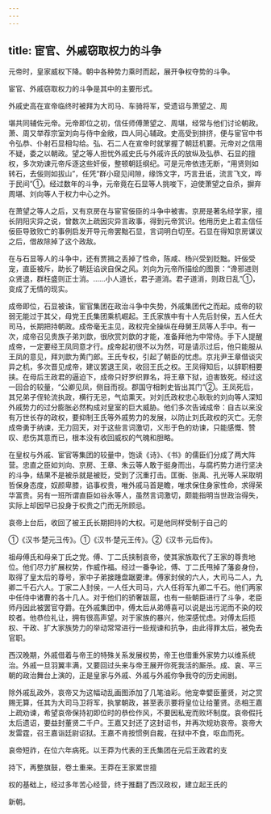 ```yaml
---
---
---
```

title: 宦官、外戚窃取权力的斗争
---



元帝时，皇家威权下降。朝中各种势力乘时而起，展开争权夺势的斗争。

宦官、外戚窃取权力的斗争是其中的主要形式。

外戚史高在宣帝临终时被拜为大司马、车骑将军，受遗诏与萧望之、周

堪共同辅佐元帝。元帝即位之初，信任师傅萧望之、周堪，经常与他们讨论朝政。萧、周又举荐宗室刘向与侍中金敞，四人同心辅政。史高受到排挤，便与宦官中书令弘恭、仆射石显相勾给。弘、石二人在宣帝时就掌握了朝廷机要。元帝对之信用不疑，委之以朝政。望之等人担忧外戚史氏与外戚许氏的放纵及弘恭、石显的擅权，多次劝谏元帝斥逐这些奸佞，整顿朝廷纲纪。可是元帝依违无断，“用贤则如转石，去佞则如拔山”，任凭“群小窥见间隙，缘饰文字，巧言丑诋，流言飞文，哗于民间”①。经过数年的斗争，元帝竟在石显等人挑唆下，迫使萧望之自杀，摒弃周堪、刘向等人于权力中心之外。

在萧望之等人之后，又有京房在与宦官佞臣的斗争中被害。京房是著名经学家，擅长阴阳灾异之说，曾数次上疏因灾异言政事，得到元帝赏识。他用历史上君主信任佞臣导致败亡的事例启发开导元帝罢黜石显，言词明白切至。石显在得知京房谋议之后，借故除掉了这个政敌。

在与石显等人的斗争中，还有贾揖之丢掉了性命，陈咸、杨兴受到贬黜。奸佞受宠，直臣被斥，助长了朝廷谄谀自保之风。刘向为元帝所描绘的图景：“谗邪进则众贤退，群枉盛则正士消。……小人道长，君子道消。君子道消，则政日乱”①，变成了无情的现实。

成帝即位，石显被诛，宦官集团在政治斗争中失势，外戚集团代之而起。成帝的软弱无能过于其父，母党王氏集团乘机崛起。王氏家族中有十人先后封侯，五人任大司马，长期把持朝政。成帝毫无主见，政权完全操纵在母舅王凤等人手中。有一次，成帝召见贵族子弟刘歆，很欣赏刘歆的才能，准备拜他为中常侍。手下人提醒成帝，一定要经王凤同意才行。成帝起初很不以为然，可是请示过后，他只能服从王凤的意见，拜刘歆为黄门郎。王氏专权，引起了朝臣的忧虑。京兆尹王章借谈灾异之机，多次晋见成帝，建议罢退王凤，收回王氏之权。王凤得知后，以辞职相要挟。在母后王政君的逼迫下，成帝只好罗织罪名，将王章下狱，迫害致死。经过这一回合的较量，“公卿见凤，侧目而视。郡国守相刺史皆出其门”②。王凤死后，其兄弟子侄轮流执政，横行无忌，气焰熏天。对刘氏政权忠心耿耿的刘向等人深知外戚势力的过分膨胀必然构成对皇室的巨大威胁。他们多次告诫成帝：自古以来没有万世长存的政权，要抑制王氏等外戚势力的发展，以防止刘氏政权的灭亡。无奈成帝勇于纳谏，无力回天，对于这些言词激切，义形于色的劝谏，只能感慨、赞叹、悲伤其意而已，根本没有收回威权的气魄和胆略。

在皇权与外戚、宦官等集团的较量中，饱读《诗》、《书》的儒臣们分成了两大阵营。忠直之臣如刘向、京房、王章、朱云等人敢于挺身而出，与腐朽势力进行坚决的斗争，结果不是被杀就是被贬，受到了沉重打击。匡衡、张禹、孔光等人采取明哲保身态度，奴颜卑膝，谄事权贵，唯外戚马首是瞻，唯求保住身家性命，求得荣华富贵。另有一班所谓直臣如谷永等人，虽然言词激切，颇能指明当世政治得失，实际上却因早已投身于权贵之门而无所顾忌。

哀帝上台后，收回了被王氏长期把持的大权。可是他同样受制于自己的

①《汉书·楚元彐传》。①《汉书·楚元王传》。②《汉书·元后传》。

祖母傅氏和母亲丁氏之党。傅、丁二氏挟制哀帝，使其家族取代了王家的尊贵地位。他们尽力扩展权势，作威作福。经过一番争论，傅、丁二氏甩掉了藩妾身份，取得了皇太后的尊号，家中子弟接踵盘踞要津。傅家封侯的六人，大司马二人，九卿二千石六人。丁家二人封侯，一人任大司马，六人任将军九卿二千石。他们两家中任侍中诸曹的各十几人。对于他们的骄奢跋扈，也有一些朝臣进行了斗争，老臣师丹因此被罢官夺爵。在外戚集团中，傅太后从弟傅喜可以说是出污泥而不染的皎皎者。他恭俭礼让，拥有很高声望。对于家族的暴兴，他深感忧虑。对傅太后揽权、干政、扩大家族势力的举动常常进行一些规谏和抗争，由此得罪太后，被免去官职。

西汉晚期，外戚借着与帝王的特殊关系发展权势，帝王也借重外家势力以维系统治。外戚一旦羽翼丰满，又要回过头来与帝王展开你死我活的厮杀。成、哀、平三朝的政治舞台上演的，正是皇家与外戚、外戚与外戚你争我夺的历史闹剧。

除外戚乱政外，哀帝又为这幅动乱画图添加了几笔油彩。他宠幸嬖臣董贤，对之赏赐无算，任其为大司马卫将军，执掌朝政，甚至表示要将皇位让给董贤。丞相王嘉上疏劝谏，希望哀帝保持初即位时的恭俭作风，不要因私宠而败坏制度。哀帝假托太后遗诏，要益封董贤二千户。王嘉又封还了这封诏书，并再次规劝哀帝。哀帝大发雷霆，召王嘉诣廷尉诏狱。王嘉不肯按惯例自裁，在狱中不食，呕血而死。

哀帝短祚，在位六年病死。以王莽为代表的王氏集团在元后王政君的支

持下，再整旗鼓，卷土重来。王莽在王家累世擅

权的基础上，经过多年苦心经营，终于推翻了西汉政权，建立起王氏的

新朝。